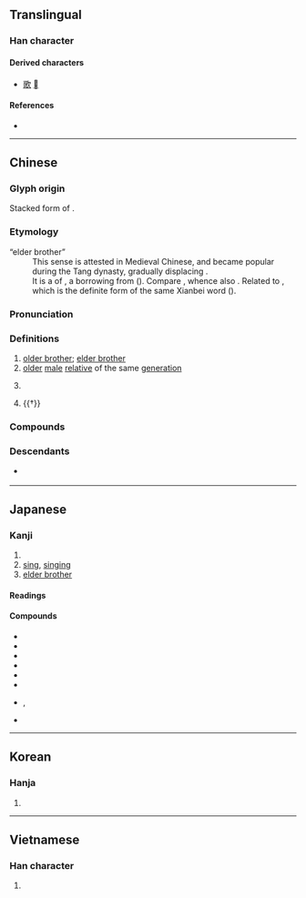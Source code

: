 {{character info}}
==Translingual==
{{stroke order|stroke=10}}

===Han character===
{{Han char|rn=30|rad=口|as=07|sn=10|four=10621|canj=MRNR|ids=⿱⿹丅口可(GHTV),⿱可可(JK)}}

====Derived characters====
* [[歌]] [[𰣻]]

====References====
* {{Han ref|kx=0190.080|dkj=03641|dj=0409.250|hdz=10624.190|uh=54E5|ud=21733|bh=ADF4|bd=44532}}

----

==Chinese==
{{zh-forms}}

===Glyph origin===
{{Han etym}}
Stacked form of {{och-l|可}}.

===Etymology===
; “elder brother”
: This sense is attested in Medieval Chinese, and became popular during the Tang dynasty, gradually displacing {{ltc-l|兄}}.
: It is a {{clipping|zh|nocap=1}} of {{ltc-l|阿哥}}, a borrowing from {{bor|zh|und-xbi|*aqa||[[elder brother]]}} ({{zh-ref|Mei, 2015}}). Compare {{cog|xgn-pro|*aka}}, whence also {{cog|mn|ᠠᠬ᠎ᠠ||elder brother}}. Related to {{ltc-l|阿干}}, which is the definite form of the same Xianbei word ({{zh-ref|Mei, 2015}}).

===Pronunciation===
{{zh-pron
|m=gē,er=y
|m-s=go1
|dg=гә1
|c=go1
|c-t=
|g=go1
|h=pfs=kô;gd=go1
|j=ge1
|mb=gó̤
|md=gŏ̤
|mn=ko/qz:ko͘/tw:koh
|mn_note=koh - only in {{zh-l|*哥哥}}
|mn-t=go1
|w=1ku
|x=go1
|mc=y
|oc=y
|cat=n
}}

===Definitions===
{{zh-hanzi}}

# [[older brother]]; [[elder brother]]
# [[older]] [[male]] [[relative]] of the same [[generation]]
# {{lb|zh|polite}} {{n-g|term of address for a [[male]] person of the same age}}
# {{†}} {{zh-original|歌|[[song]]}}

===Compounds===
{{zh-der|也麼哥|二哥|二哥大|伴哥|佛來明哥|佛朗哥|八哥|公子哥兒|叫哥哥|哥倆好|哥們兒|哥倫布|哥倫比亞|哥兒|哥兒倆|哥兒們|哥兒大爺|哥哥|哥子|哥德式|哥白尼|哥窯|哥老會|哥舒翰|哥薩克|堂哥|大哥|大哥大|大拇哥|大阿哥|奴哥|嬌哥兒|安哥拉|安哥拉兔|安童哥|小二哥|小哥|小哥兒們|布爾哥尼|帥哥|師哥|愛八哥兒|挑大拇哥|摩洛哥|摩納哥|斑哥|木伴哥|柏青哥|歪哥|波哥大|溫哥華|特哥大|牽豬哥|老哥|老哥兒倆|老哥兒們|老哥哥|老大哥|耶律休哥|聖地牙哥|胖哥|芝加哥|蒙哥|蒙哥馬利|表哥|袍哥|酷哥|鐵哥們|阿三哥|阿兵哥|阿哥|阿哥哥|鸚哥|鸚哥綠|墨西哥|墨西哥城|墨西哥灣|鼻哥|膝頭哥}}

===Descendants===
* {{desc|th|โก||older brother|bor=1}} {{q|said by Chinese race}}

----

==Japanese==

===Kanji===
{{ja-kanji|grade=|rs=口07}}

# {{n-g|kanji used to transliterate borrowings from foreign languages}}
# [[sing]], [[singing]]
# [[elder brother]]

====Readings====
{{ja-readings
|goon=か
|kanon=か
|toon=こ
|kun=うた-,うた-う<うた-ふ
}}

====Compounds====
{{der-top|Compounds}}
* {{ja-r|哥%沢|うた%ざわ}}
* {{ja-r|哥%窯|^か%よう}}
* {{ja-r|哥%老%会|^か%ろう%かい}}
* {{ja-r|哥里米 汗%国|^クリム ^ハン%-こく}}
* {{ja-r|鸚%哥|いん%こ}}
* {{ja-r|哥%倫%比%亜|^コ%ロン%ビ%ア}}
* {{ja-r|八%哥%鳥|ハッ%カ%チョウ}}, {{ja-r|哥%哥%鳥|は%は%ちょう}}
* {{ja-r|墨%西%哥|^メキ%シ%コ}}
{{der-bottom}}

----

==Korean==

===Hanja===
{{ko-hanja|성씨|가}}

# {{rfdef|ko|sort=口07}}

----

==Vietnamese==

===Han character===
{{vi-readings|readings=ca,kha|rs=口07}}

# {{rfdef|vi|sort=口07}}
